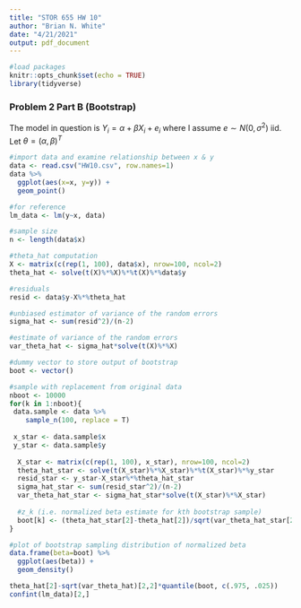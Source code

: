 ```yaml
---
title: "STOR 655 HW 10"
author: "Brian N. White"
date: "4/21/2021"
output: pdf_document
---
```


```r
#load packages
knitr::opts_chunk$set(echo = TRUE)
library(tidyverse)
```

### Problem 2 Part B (Bootstrap)

The model in question is $Y_{i}=\alpha+\beta X_{i} + e_{i}$ where I assume $e\sim N(0, \sigma^{2})$ iid. Let $\theta=(\alpha, \beta)^{T}$

```r
#import data and examine relationship between x & y
data <- read.csv("HW10.csv", row.names=1)
data %>%
  ggplot(aes(x=x, y=y)) +
  geom_point()
```

```r
#for reference
lm_data <- lm(y~x, data)
```

```r
#sample size
n <- length(data$x)

#theta_hat computation
X <- matrix(c(rep(1, 100), data$x), nrow=100, ncol=2)
theta_hat <- solve(t(X)%*%X)%*%t(X)%*%data$y

#residuals
resid <- data$y-X%*%theta_hat

#unbiased estimator of variance of the random errors
sigma_hat <- sum(resid^2)/(n-2)

#estimate of variance of the random errors
var_theta_hat <- sigma_hat*solve(t(X)%*%X)
```

```r
#dummy vector to store output of bootstrap
boot <- vector()

#sample with replacement from original data
nboot <- 10000
for(k in 1:nboot){
 data.sample <- data %>%
    sample_n(100, replace = T)
 
 x_star <- data.sample$x
 y_star <- data.sample$y
   
  X_star <- matrix(c(rep(1, 100), x_star), nrow=100, ncol=2)
  theta_hat_star <- solve(t(X_star)%*%X_star)%*%t(X_star)%*%y_star
  resid_star <- y_star-X_star%*%theta_hat_star
  sigma_hat_star <- sum(resid_star^2)/(n-2)
  var_theta_hat_star <- sigma_hat_star*solve(t(X_star)%*%X_star)
  
  #z_k (i.e. normalized beta estimate for kth bootstrap sample)
  boot[k] <- (theta_hat_star[2]-theta_hat[2])/sqrt(var_theta_hat_star[2, 2])
}

#plot of bootstrap sampling distribution of normalized beta
data.frame(beta=boot) %>% 
  ggplot(aes(beta)) +
  geom_density()
```

```r
theta_hat[2]-sqrt(var_theta_hat)[2,2]*quantile(boot, c(.975, .025))
confint(lm_data)[2,]
```
